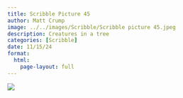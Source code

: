 ```yaml
---
title: Scribble Picture 45
author: Matt Crump
image: ../../images/Scribble/Scribble picture 45.jpeg
description: Creatures in a tree
categories: [Scribble]
date: 11/15/24
format:
  html:
    page-layout: full
---
```


![](../../images/Scribble/Scribble picture 45.jpeg)

